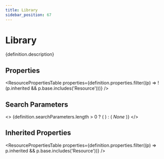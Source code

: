 ```yaml
---
title: Library
sidebar_position: 67
---
```



# Library

<p>{definition.description}</p>

## Properties

<ResourcePropertiesTable properties={definition.properties.filter((p) => !(p.inherited && p.base.includes('Resource')))} />

## Search Parameters

<>
  {definition.searchParameters.length > 0 ? (
    <SearchParamsTable searchParams={definition.searchParameters} />
  ) : (
    <em>None</em>
  )}
</>

## Inherited Properties

<ResourcePropertiesTable properties={definition.properties.filter((p) => p.inherited && p.base.includes('Resource'))} />


